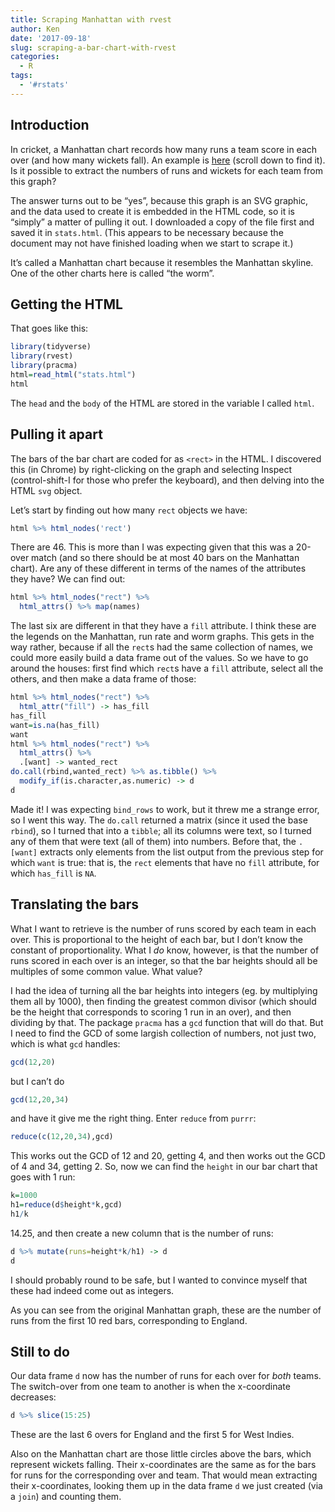 ```yaml
---
title: Scraping Manhattan with rvest
author: Ken
date: '2017-09-18'
slug: scraping-a-bar-chart-with-rvest
categories:
  - R
tags:
  - '#rstats'
---
```


## Introduction

In cricket, a Manhattan chart records how many runs a team score in each over (and how many wickets fall). An example is [here](http://www.espncricinfo.com/series/10719/statistics/1031665/England-vs-West-Indies-Only-T20I-west-indies-in-england-t20i-match) (scroll down to find it). Is it possible to extract the numbers of runs and wickets for each team from this graph?

The answer turns out to be "yes", because this graph is an SVG graphic, and the data used to create it is embedded in the HTML code, so it is "simply" a matter of pulling it out. I downloaded a copy of the file first and saved it in `stats.html`. (This appears to be necessary because the document may not have finished loading when we start to scrape it.)

It's called a Manhattan chart because it resembles the Manhattan skyline. One of the other charts here is called "the worm".

## Getting the HTML

That goes like this:

```r
library(tidyverse)
library(rvest)
library(pracma)
html=read_html("stats.html")
html
```

The `head` and the `body` of the HTML are stored in the variable I called `html`.

## Pulling it apart

The bars of the bar chart are coded for as `<rect>` in the HTML. I discovered this (in Chrome) by right-clicking on the graph and selecting Inspect (control-shift-I for those who prefer the keyboard), and then delving into the HTML `svg` object.

Let's start by finding out how many `rect` objects we have:

```r
html %>% html_nodes('rect') 
```

There are 46. This is more than I was expecting given that this was a 20-over match (and so there should be at most 40 bars on the Manhattan chart). Are any of these different in terms of the names of the attributes they have? We can find out:

```r
html %>% html_nodes("rect") %>% 
  html_attrs() %>% map(names)
```

The last six are different in that they have a `fill` attribute. I think these are the legends on the Manhattan, run rate and worm graphs. This gets in the way rather, because if all the `rect`s had the same collection of names, we could more easily build a data frame out of the values. So we have to go around the houses: first find which `rect`s have a `fill` attribute, select all the others, and then make a data frame of those:

```r
html %>% html_nodes("rect") %>% 
  html_attr("fill") -> has_fill
has_fill
want=is.na(has_fill)
want
html %>% html_nodes("rect") %>% 
  html_attrs() %>% 
  .[want] -> wanted_rect
do.call(rbind,wanted_rect) %>% as.tibble() %>% 
  modify_if(is.character,as.numeric) -> d
d
```

Made it! I was expecting `bind_rows` to work, but it threw me a strange error, so I went this way. The `do.call` returned a matrix (since it used the base `rbind`), so I turned that into a `tibble`; all its columns were text, so I turned any of them that were text (all of them) into numbers. Before that, the `.[want]` extracts only elements from the list output from the previous step for which `want` is true: that is, the `rect` elements that have no `fill` attribute, for which `has_fill` is `NA`.

## Translating the bars

What I want to retrieve is the number of runs scored by each team in each over. This is proportional to the height of each bar, but I don't know the constant of proportionality. What I *do* know, however, is that the number of runs scored in each over is an integer, so that the bar heights should all be multiples of some common value. What value?

I had the idea of turning all the bar heights into integers (eg. by multiplying them all by 1000), then finding the greatest common divisor (which should be the height that corresponds to scoring 1 run in an over), and then dividing by that. The package `pracma` has a `gcd` function that will do that. But I need to find the GCD of some largish collection of numbers, not just two, which is what `gcd` handles:

```r
gcd(12,20)
```

but I can't do

```r
gcd(12,20,34)
```

and have it give me the right thing. Enter `reduce` from `purrr`:

```r
reduce(c(12,20,34),gcd)
```

This works out the GCD of 12 and 20, getting 4, and then works out the GCD of 4 and 34, getting 2. So, now we can find the `height` in our bar chart that goes with 1 run:

```r
k=1000
h1=reduce(d$height*k,gcd)
h1/k
```

14.25, and then create a new column that is the number of runs:

```r
d %>% mutate(runs=height*k/h1) -> d
d
```

I should probably round to be safe, but I wanted to convince myself that these had indeed come out as integers.

As you can see from the original Manhattan graph, these are the number of runs from the first 10 red bars, corresponding to England. 

## Still to do

Our data frame `d` now has the number of runs for each over for *both* teams. The switch-over from one team to another is when the x-coordinate decreases:

```r
d %>% slice(15:25)
```

These are the last 6 overs for England and the first 5 for West Indies.

Also on the Manhattan chart are those little circles above the bars, which represent wickets falling. Their x-coordinates are the same as for the bars for runs for the corresponding over and team. That would mean extracting their x-coordinates, looking them up in the data frame `d` we just created (via a `join`) and counting them. 